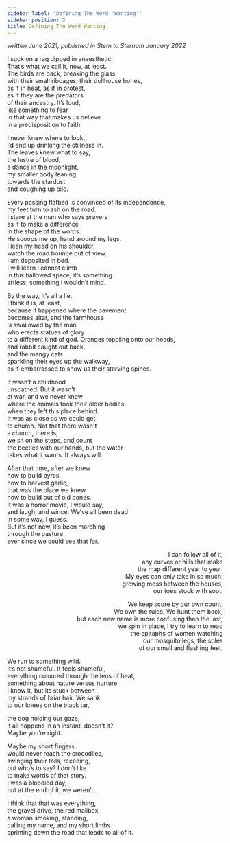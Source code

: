 ```yaml
---
sidebar_label: "Defining The Word 'Wanting'"
sidebar_position: 2
title: Defining The Word Wanting
---
```


<RightAlign><i>written June 2021, published in Stem to Sternum January 2022</i></RightAlign>

<p>I suck on a rag dipped in anaesthetic. <br/>
That’s what we call it, now, at least. <br/>
The birds are back, breaking the glass <br/>
with their small ribcages, their dollhouse bones, <br/>
as if in heat, as if in protest, <br/>
as if they are the predators <br/>
of their ancestry. It’s loud, <br/>
like something to fear <br/>
in that way that makes us believe <br/>
in a predisposition to faith.</p>

<p>I never knew where to look, <br/>
I’d end up drinking the stillness in. <br/>
The leaves knew what to say, <br/>
the lustre of blood, <br/>
a dance in the moonlight, <br/>
<Tab>my smaller body leaning</Tab> <br/>
<Tab><Tab>towards the stardust</Tab></Tab><br/>
<Tab><Tab><Tab>and coughing up bile.</Tab></Tab></Tab></p>

<RightAlign> Every passing flatbed is convinced of its independence, <br/>
my feet turn to ash on the road. <br/>
I stare at the man who says prayers <br/>
as if to make a difference <br/>
in the shape of the words. <br/>
He scoops me up, hand around my legs. <br/>
I lean my head on his shoulder, <br/>
watch the road bounce out of view. <br/>
I am deposited in bed. <br/>
I will learn I cannot climb<br/>
in this hallowed space, it’s something <br/>
artless, something I wouldn’t mind.<br/></RightAlign>

<p>By the way, it’s all a lie. <br/>
I think it is, at least, <br/>
<Tab>because it happened where the pavement</Tab><br/>
<Tab><Tab>becomes altar, and the farmhouse</Tab></Tab><br/>
<Tab><Tab><Tab>is swallowed by the man</Tab></Tab></Tab><br/>
<RightAlign>who erects statues of glory<br/>
to a different kind of god.</RightAlign>
<Tab><Tab><Tab>Oranges toppling onto our heads,</Tab></Tab></Tab><br/>
<Tab><Tab>and rabbit caught out back,</Tab></Tab><br/>
<Tab>and the mangy cats</Tab><br/>
sparkling their eyes up the walkway, <br/>
as if embarrassed to show us their starving spines.</p>

<p>It wasn’t a childhood <br/>
unscathed. But it wasn’t <br/>
at war, and we never knew <br/>
where the animals took their older bodies <br/>
when they left this place behind.   <br/>
<Tab>It was as close as we could get</Tab><br/>
<Tab><Tab>to church. Not that there wasn't</Tab></Tab><br/>
<Tab><Tab><Tab>a church, there is,</Tab></Tab></Tab><br/>
<RightAlign>we sit on the steps, and count<br/>
the beetles with our hands, but the water <br/>
takes what it wants. It always will.</RightAlign></p>

<p>After that time, after we knew <br/>
how to build pyres, <br/>
how to harvest garlic, <br/>
that was the place we knew <br/>
how to build out of old bones. <br/>
<Tab>It was a horror movie, I would say,</Tab><br/>
<Tab><Tab>and laugh, and wince. We’ve all been dead</Tab></Tab><br/>
<RightAlign>in some way, I guess. <br/>
But it’s not new, it’s been marching <br/>
through the pasture <br/>
ever since we could see that far.</RightAlign></p>

<p align="right">I can follow all of it, <br/>
any curves or hills that make<br/>
the map different year to year. <br/>
My eyes can only take in so much:<br/>
growing moss between the houses,<br/>
our toes stuck with soot.</p>

<p align="right"> We keep score by our own count. <br/>
We own the rules. We hunt them back, <br/>
but each new name is more confusing than the last, <br/>
we spin in place, I try to learn to read <br/>
the epitaphs of women watching <br/>
our mosquito legs, the soles<br/>
of our small and flashing feet. </p>

<RightAlign>We run to something wild. <br/>
It’s not shameful. It feels shameful, <br/>
everything coloured through the lens of heat, <br/>
something about nature versus nurture. <br/></RightAlign>
<Tab><Tab><Tab>I know it, but its stuck between</Tab></Tab></Tab><br/>
<Tab><Tab>my strands of briar hair. We sank</Tab></Tab><br/>
<Tab>to our knees on the black tar,</Tab><br/>
<p>the dog holding our gaze, <br/>
it all happens in an instant, doesn’t it? <br/>
Maybe you’re right.</p>

<p>Maybe my short fingers <br/>
would never reach the crocodiles, <br/>
swinging their tails, receding, <br/>
but who’s to say? I don’t like <br/>
to make words of that story. <br/>
I was a bloodied day, <br/>
but at the end of it, we weren’t.</p>

<p>I think that that was everything, <br/>
the gravel drive, the red mailbox, <br/>
<Tab>a woman smoking, standing,</Tab><br/>
<Tab><Tab>calling my name, and my short limbs</Tab></Tab><br/>
<RightAlign>sprinting down the road that leads to all of it.</RightAlign></p>
